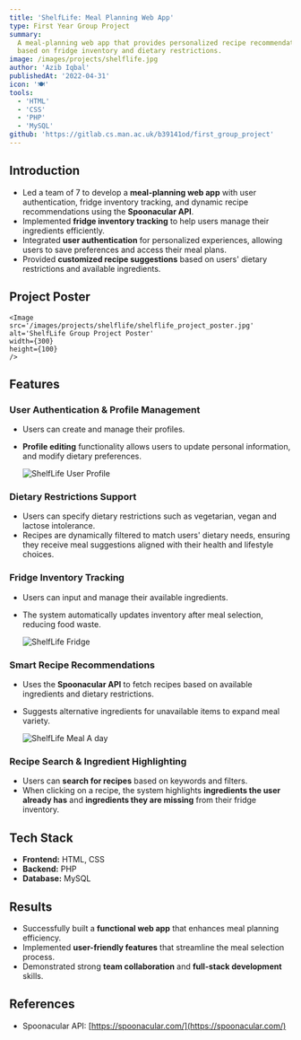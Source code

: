 ```yaml
---
title: 'ShelfLife: Meal Planning Web App'
type: First Year Group Project
summary:
  A meal-planning web app that provides personalized recipe recommendations
  based on fridge inventory and dietary restrictions.
image: /images/projects/shelflife.jpg
author: 'Azib Iqbal'
publishedAt: '2022-04-31'
icon: '🍽️'
tools:
  - 'HTML'
  - 'CSS'
  - 'PHP'
  - 'MySQL'
github: 'https://gitlab.cs.man.ac.uk/b39141od/first_group_project'
---
```


## Introduction

- Led a team of 7 to develop a **meal-planning web app** with user
  authentication, fridge inventory tracking, and dynamic recipe recommendations
  using the **Spoonacular API**.
- Implemented **fridge inventory tracking** to help users manage their
  ingredients efficiently.
- Integrated **user authentication** for personalized experiences, allowing
  users to save preferences and access their meal plans.
- Provided **customized recipe suggestions** based on users' dietary
  restrictions and available ingredients.

## Project Poster

    <Image
    src='/images/projects/shelflife/shelflife_project_poster.jpg'
    alt='ShelfLife Group Project Poster'
    width={300}
    height={100}
    />

## Features

### User Authentication & Profile Management

- Users can create and manage their profiles.
- **Profile editing** functionality allows users to update personal information,
  and modify dietary preferences.

  <Image
    src='/images/projects/shelflife/user-profile.jpg'
    alt='ShelfLife User Profile'
    width={600}
    height={100}
  />

### Dietary Restrictions Support

- Users can specify dietary restrictions such as vegetarian, vegan and lactose
  intolerance.
- Recipes are dynamically filtered to match users' dietary needs, ensuring they
  receive meal suggestions aligned with their health and lifestyle choices.

### Fridge Inventory Tracking

- Users can input and manage their available ingredients.
- The system automatically updates inventory after meal selection, reducing food
  waste.

  <Image
    src='/images/projects/shelflife/fridge.jpg'
    alt='ShelfLife Fridge'
    width={600}
    height={100}
  />

### Smart Recipe Recommendations

- Uses the **Spoonacular API** to fetch recipes based on available ingredients
  and dietary restrictions.
- Suggests alternative ingredients for unavailable items to expand meal variety.

  <Image
    src='/images/projects/shelflife/meal-a-day.jpg'
    alt='ShelfLife Meal A day'
    width={600}
    height={100}
  />

### Recipe Search & Ingredient Highlighting

- Users can **search for recipes** based on keywords and filters.
- When clicking on a recipe, the system highlights **ingredients the user
  already has** and **ingredients they are missing** from their fridge
  inventory.

## Tech Stack

- **Frontend:** HTML, CSS
- **Backend:** PHP
- **Database:** MySQL

## Results

- Successfully built a **functional web app** that enhances meal planning
  efficiency.
- Implemented **user-friendly features** that streamline the meal selection
  process.
- Demonstrated strong **team collaboration** and **full-stack development**
  skills.

## References

- Spoonacular API: [https://spoonacular.com/](https://spoonacular.com/)
